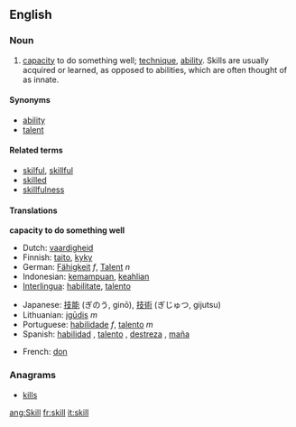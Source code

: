 ==English==

===Noun===
{{en-noun-reg}}

#[[capacity]] to do something well; [[technique]], [[ability]]. Skills are usually acquired or learned, as opposed to abilities, which are often thought of as innate.

====Synonyms====
*[[ability]]
*[[talent]]

====Related terms====
*[[skilful]], [[skillful]]
*[[skilled]]
*[[skillfulness]]

====Translations====

'''capacity to do something well'''
{{top}}
*Dutch: [[vaardigheid]] {{f}}
*Finnish: [[taito]], [[kyky]]
*German: [[Fähigkeit]] ''f'', [[Talent]] ''n''
*Indonesian: [[mampu|kemampuan]], [[ahli|keahlian]]
*[[Interlingua]]: [[habilitate]], [[talento]]
{{mid}}
*Japanese: [[技能]] (ぎのう, ginō), [[技術]] (ぎじゅつ, gijutsu)
*Lithuanian: [[įgūdis]] ''m''
*Portuguese: [[habilidade]] ''f'', [[talento]] ''m''
*Spanish: [[habilidad]] {{f}}, [[talento]] {{m}}, [[destreza]] {{f}}, [[maña]] {{f}}
{{bottom}}

{{checktrans}}
*French: [[don]] {{m}}

===Anagrams===
*[[kills]]

[[ang:Skill]]
[[fr:skill]]
[[it:skill]]